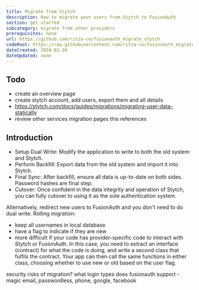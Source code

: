 ```yaml
---
title: Migrate from Stytch
description: How to migrate your users from Stytch to FusionAuth
section: get started
subcategory: migrate from other providers
prerequisites: none
url: https://github.com/ritza-co/fusionauth_migrate_stytch
codeRoot: https://raw.githubusercontent.com/ritza-co/fusionauth_migrate_stytch/main
dateCreated: 2024-01-10
dateUpdated: none
---
```



## Todo

- create an overview page
- create stytch account, add users, export them and all details
- https://stytch.com/docs/guides/migrations/migrating-user-data-statically
- review other services migration pages this references

## Introduction

- Setup Dual Write: Modify the application to write to both the old system and Stytch.
- Perform Backfill: Export data from the old system and import it into Stytch.
- Final Sync: After backfill, ensure all data is up-to-date on both sides. Password hashes are final step.
- Cutover: Once confident in the data integrity and operation of Stytch, you can fully cutover to using it as the sole authentication system.

Alternatively, redirect new users to FusionAuth and you don't need to do dual write.
Rolling migration:
- keep all usernames in local database
- have a flag to indicate if they are new
- more difficult if your code has provider-specific code to interact with Stytch or FusionAuth. In this case, you need to extract an interface (contract) for what the code is doing, and write a second class that fulfils the contract. Your app can then call the same functions in either class, choosing whether to use new or old based on the user flag.

security risks of migration?
what login types does fusionauth support - magic email, passwordless, phone, google, facebook